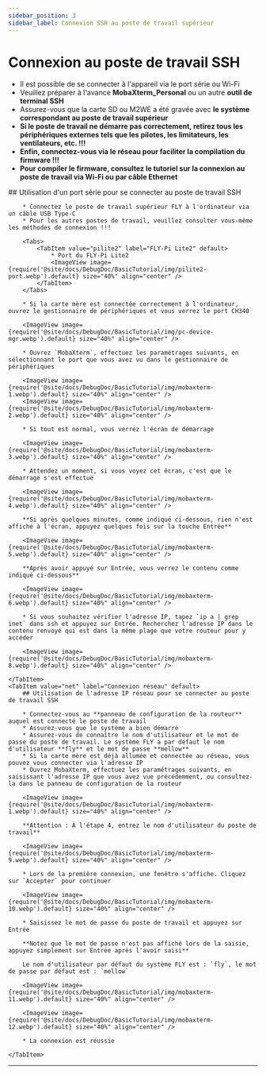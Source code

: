 ```yaml
---
sidebar_position: 3
sidebar_label: Connexion SSH au poste de travail supérieur
---
```


# Connexion au poste de travail SSH


* Il est possible de se connecter à l'appareil via le port série ou Wi-Fi
* Veuillez préparer à l'avance **MobaXterm_Personal** ou un autre **outil de terminal SSH**
* Assurez-vous que la carte SD ou M2WE a été gravée avec **le système correspondant au poste de travail supérieur**
* **Si le poste de travail ne démarre pas correctement, retirez tous les périphériques externes tels que les pilotes, les limitateurs, les ventilateurs, etc. !!!**
* **Enfin, connectez-vous via le réseau pour faciliter la compilation du firmware !!!**
* **Pour compiler le firmware, consultez le tutoriel sur la connexion au poste de travail via Wi-Fi ou par câble Ethernet**

<Tabs>
    <TabItem value="serial" label="Connexion par port série" default>
        ## Utilisation d'un port série pour se connecter au poste de travail SSH

        * Connectez le poste de travail supérieur FLY à l'ordinateur via un câble USB Type-C
        * Pour les autres postes de travail, veuillez consulter vous-même les méthodes de connexion !!!

        <Tabs>
            <TabItem value="pilite2" label="FLY-Pi Lite2" default>
                * Port du FLY-Pi Lite2
                <ImageView image={require('@site/docs/DebugDoc/BasicTutorial/img/pilite2-port.webp').default} size="40%" align="center" />
            </TabItem>
        </Tabs>

        * Si la carte mère est connectée correctement à l'ordinateur, ouvrez le gestionnaire de périphériques et vous verrez le port CH340

        <ImageView image={require('@site/docs/DebugDoc/BasicTutorial/img/pc-device-mgr.webp').default} size="40%" align="center" />

        * Ouvrez `MobaXterm`, effectuez les paramétrages suivants, en sélectionnant le port que vous avez vu dans le gestionnaire de périphériques

        <ImageView image={require('@site/docs/DebugDoc/BasicTutorial/img/mobaxterm-1.webp').default} size="40%" align="center" />
        <ImageView image={require('@site/docs/DebugDoc/BasicTutorial/img/mobaxterm-2.webp').default} size="40%" align="center" />

        * Si tout est normal, vous verrez l'écran de démarrage

        <ImageView image={require('@site/docs/DebugDoc/BasicTutorial/img/mobaxterm-3.webp').default} size="40%" align="center" />

        * Attendez un moment, si vous voyez cet écran, c'est que le démarrage s'est effectué

        <ImageView image={require('@site/docs/DebugDoc/BasicTutorial/img/mobaxterm-4.webp').default} size="40%" align="center" />

        **Si après quelques minutes, comme indiqué ci-dessous, rien n'est affiché à l'écran, appuyez quelques fois sur la touche Entrée**

        <ImageView image={require('@site/docs/DebugDoc/BasicTutorial/img/mobaxterm-5.webp').default} size="40%" align="center" />

        **Après avoir appuyé sur Entrée, vous verrez le contenu comme indiqué ci-dessous**

        <ImageView image={require('@site/docs/DebugDoc/BasicTutorial/img/mobaxterm-6.webp').default} size="40%" align="center" />

        * Si vous souhaitez vérifier l'adresse IP, tapez `ip a | grep inet` dans ssh et appuyez sur Entrée. Recherchez l'adresse IP dans le contenu renvoyé qui est dans la même plage que votre routeur pour y accéder

        <ImageView image={require('@site/docs/DebugDoc/BasicTutorial/img/mobaxterm-8.webp').default} size="40%" align="center" />

    </TabItem>
    <TabItem value="net" label="Connexion réseau" default>
        ## Utilisation de l'adresse IP réseau pour se connecter au poste de travail SSH

        * Connectez-vous au **panneau de configuration de la routeur** auquel est connecté le poste de travail
        * Assurez-vous que le système a bien démarré
        * Assurez-vous de connaître le nom d'utilisateur et le mot de passe du poste de travail. Le système FLY a par défaut le nom d'utilisateur **fly** et le mot de passe **mellow**
        * Si la carte mère est déjà allumée et connectée au réseau, vous pouvez vous connecter via l'adresse IP
        * Ouvrez MobaXterm, effectuez les paramétrages suivants, en saisissant l'adresse IP que vous avez vue précédemment, ou consultez-la dans le panneau de configuration de la routeur

        <ImageView image={require('@site/docs/DebugDoc/BasicTutorial/img/mobaxterm-1.webp').default} size="40%" align="center" />

        **Attention : À l'étape 4, entrez le nom d'utilisateur du poste de travail**

        <ImageView image={require('@site/docs/DebugDoc/BasicTutorial/img/mobaxterm-9.webp').default} size="40%" align="center" />

        * Lors de la première connexion, une fenêtre s'affiche. Cliquez sur `Accepter` pour continuer

        <ImageView image={require('@site/docs/DebugDoc/BasicTutorial/img/mobaxterm-10.webp').default} size="40%" align="center" />

        * Saisissez le mot de passe du poste de travail et appuyez sur Entrée

        **Notez que le mot de passe n'est pas affiché lors de la saisie, appuyez simplement sur Entrée après l'avoir saisi**

        Le nom d'utilisateur par défaut du système FLY est : `fly`, le mot de passe par défaut est : `mellow`

        <ImageView image={require('@site/docs/DebugDoc/BasicTutorial/img/mobaxterm-11.webp').default} size="40%" align="center" />

        <ImageView image={require('@site/docs/DebugDoc/BasicTutorial/img/mobaxterm-12.webp').default} size="40%" align="center" />

        * La connexion est réussie

    </TabItem>
</Tabs>

----